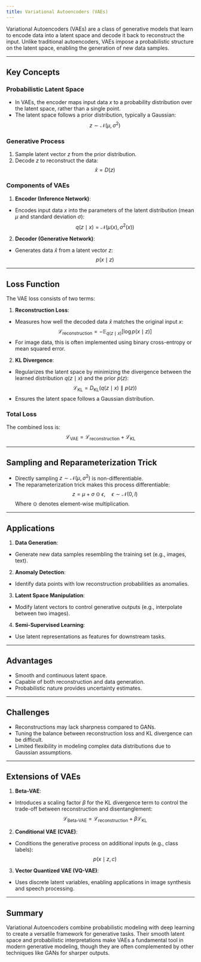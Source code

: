 ```yaml
---
title: Variational Autoencoders (VAEs)
---
```


Variational Autoencoders (VAEs) are a class of generative models that learn to encode data into a latent space and decode it back to reconstruct the input. Unlike traditional autoencoders, VAEs impose a probabilistic structure on the latent space, enabling the generation of new data samples.

---

## Key Concepts

### Probabilistic Latent Space
- In VAEs, the encoder maps input data $x$ to a probability distribution over the latent space, rather than a single point.
- The latent space follows a prior distribution, typically a Gaussian:
  $$
  z \sim \mathcal{N}(\mu, \sigma^2)
  $$

### Generative Process
1. Sample latent vector $z$ from the prior distribution.
2. Decode $z$ to reconstruct the data:
  $$
  \hat{x} = D(z)
  $$

### Components of VAEs
1. **Encoder (Inference Network)**:
  - Encodes input data $x$ into the parameters of the latent distribution (mean $\mu$ and standard deviation $\sigma$):
    $$
    q(z \mid x) = \mathcal{N}(\mu(x), \sigma^2(x))
    $$

2. **Decoder (Generative Network)**:
  - Generates data $\hat{x}$ from a latent vector $z$:
    $$
    p(x \mid z)
    $$

---

## Loss Function

The VAE loss consists of two terms:
1. **Reconstruction Loss**:
  - Measures how well the decoded data $\hat{x}$ matches the original input $x$:
    $$
    \mathcal{L}_{\text{reconstruction}} = -\mathbb{E}_{q(z \mid x)} [\log p(x \mid z)]
    $$
  - For image data, this is often implemented using binary cross-entropy or mean squared error.

2. **KL Divergence**:
  - Regularizes the latent space by minimizing the divergence between the learned distribution $q(z \mid x)$ and the prior $p(z)$:
    $$
    \mathcal{L}_{\text{KL}} = D_{\text{KL}}(q(z \mid x) \parallel p(z))
    $$
  - Ensures the latent space follows a Gaussian distribution.

### Total Loss
The combined loss is:
$$
\mathcal{L}_{\text{VAE}} = \mathcal{L}_{\text{reconstruction}} + \mathcal{L}_{\text{KL}}
$$

---

## Sampling and Reparameterization Trick
- Directly sampling $z \sim \mathcal{N}(\mu, \sigma^2)$ is non-differentiable.
- The reparameterization trick makes this process differentiable:
  $$
  z = \mu + \sigma \odot \epsilon, \quad \epsilon \sim \mathcal{N}(0, I)
  $$
  Where $\odot$ denotes element-wise multiplication.

---

## Applications
1. **Data Generation**:
  - Generate new data samples resembling the training set (e.g., images, text).
2. **Anomaly Detection**:
  - Identify data points with low reconstruction probabilities as anomalies.
3. **Latent Space Manipulation**:
  - Modify latent vectors to control generative outputs (e.g., interpolate between two images).
4. **Semi-Supervised Learning**:
  - Use latent representations as features for downstream tasks.

---

## Advantages
- Smooth and continuous latent space.
- Capable of both reconstruction and data generation.
- Probabilistic nature provides uncertainty estimates.

---

## Challenges
- Reconstructions may lack sharpness compared to GANs.
- Tuning the balance between reconstruction loss and KL divergence can be difficult.
- Limited flexibility in modeling complex data distributions due to Gaussian assumptions.

---

## Extensions of VAEs
1. **Beta-VAE**:
  - Introduces a scaling factor $\beta$ for the KL divergence term to control the trade-off between reconstruction and disentanglement:
    $$
    \mathcal{L}_{\text{Beta-VAE}} = \mathcal{L}_{\text{reconstruction}} + \beta \mathcal{L}_{\text{KL}}
    $$

2. **Conditional VAE (CVAE)**:
  - Conditions the generative process on additional inputs (e.g., class labels):
    $$
    p(x \mid z, c)
    $$

3. **Vector Quantized VAE (VQ-VAE)**:
  - Uses discrete latent variables, enabling applications in image synthesis and speech processing.

---

## Summary
Variational Autoencoders combine probabilistic modeling with deep learning to create a versatile framework for generative tasks. Their smooth latent space and probabilistic interpretations make VAEs a fundamental tool in modern generative modeling, though they are often complemented by other techniques like GANs for sharper outputs.
